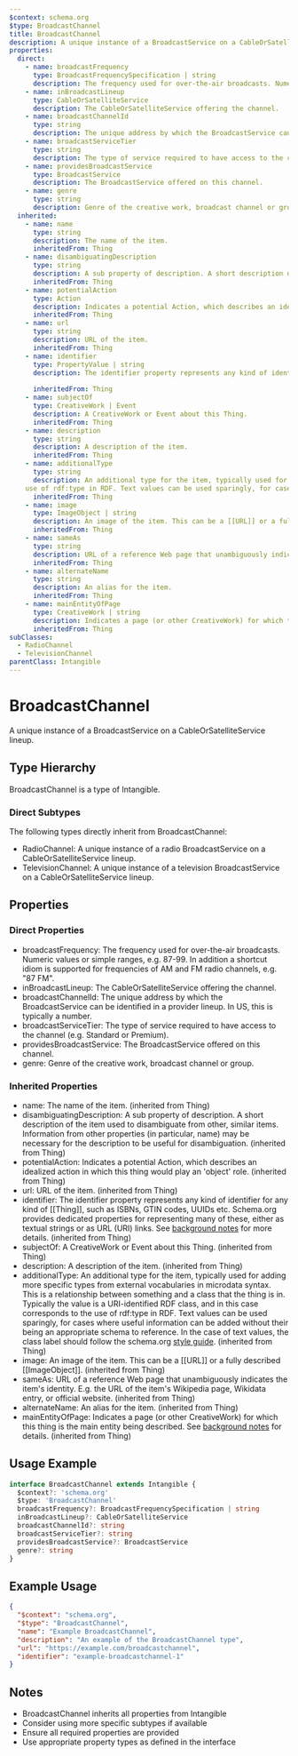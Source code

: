 ```yaml
---
$context: schema.org
$type: BroadcastChannel
title: BroadcastChannel
description: A unique instance of a BroadcastService on a CableOrSatelliteService lineup.
properties:
  direct:
    - name: broadcastFrequency
      type: BroadcastFrequencySpecification | string
      description: The frequency used for over-the-air broadcasts. Numeric values or simple ranges, e.g. 87-99. In addition a shortcut idiom is supported for frequencies of AM and FM radio channels, e.g. "87 FM".
    - name: inBroadcastLineup
      type: CableOrSatelliteService
      description: The CableOrSatelliteService offering the channel.
    - name: broadcastChannelId
      type: string
      description: The unique address by which the BroadcastService can be identified in a provider lineup. In US, this is typically a number.
    - name: broadcastServiceTier
      type: string
      description: The type of service required to have access to the channel (e.g. Standard or Premium).
    - name: providesBroadcastService
      type: BroadcastService
      description: The BroadcastService offered on this channel.
    - name: genre
      type: string
      description: Genre of the creative work, broadcast channel or group.
  inherited:
    - name: name
      type: string
      description: The name of the item.
      inheritedFrom: Thing
    - name: disambiguatingDescription
      type: string
      description: A sub property of description. A short description of the item used to disambiguate from other, similar items. Information from other properties (in particular, name) may be necessary for the description to be useful for disambiguation.
      inheritedFrom: Thing
    - name: potentialAction
      type: Action
      description: Indicates a potential Action, which describes an idealized action in which this thing would play an 'object' role.
      inheritedFrom: Thing
    - name: url
      type: string
      description: URL of the item.
      inheritedFrom: Thing
    - name: identifier
      type: PropertyValue | string
      description: The identifier property represents any kind of identifier for any kind of [[Thing]], such as ISBNs, GTIN codes, UUIDs etc. Schema.org provides dedicated properties for representing many of these, either as textual strings or as URL (URI) links. See [background notes](/docs/datamodel.html#identifierBg) for more details.
        
      inheritedFrom: Thing
    - name: subjectOf
      type: CreativeWork | Event
      description: A CreativeWork or Event about this Thing.
      inheritedFrom: Thing
    - name: description
      type: string
      description: A description of the item.
      inheritedFrom: Thing
    - name: additionalType
      type: string
      description: An additional type for the item, typically used for adding more specific types from external vocabularies in microdata syntax. This is a relationship between something and a class that the thing is in. Typically the value is a URI-identified RDF class, and in this case corresponds to the
    use of rdf:type in RDF. Text values can be used sparingly, for cases where useful information can be added without their being an appropriate schema to reference. In the case of text values, the class label should follow the schema.org <a href="https://schema.org/docs/styleguide.html">style guide</a>.
      inheritedFrom: Thing
    - name: image
      type: ImageObject | string
      description: An image of the item. This can be a [[URL]] or a fully described [[ImageObject]].
      inheritedFrom: Thing
    - name: sameAs
      type: string
      description: URL of a reference Web page that unambiguously indicates the item's identity. E.g. the URL of the item's Wikipedia page, Wikidata entry, or official website.
      inheritedFrom: Thing
    - name: alternateName
      type: string
      description: An alias for the item.
      inheritedFrom: Thing
    - name: mainEntityOfPage
      type: CreativeWork | string
      description: Indicates a page (or other CreativeWork) for which this thing is the main entity being described. See [background notes](/docs/datamodel.html#mainEntityBackground) for details.
      inheritedFrom: Thing
subClasses:
  - RadioChannel
  - TelevisionChannel
parentClass: Intangible
---
```

# BroadcastChannel

A unique instance of a BroadcastService on a CableOrSatelliteService lineup.

## Type Hierarchy

BroadcastChannel is a type of Intangible.

### Direct Subtypes

The following types directly inherit from BroadcastChannel:

- RadioChannel: A unique instance of a radio BroadcastService on a CableOrSatelliteService lineup.
- TelevisionChannel: A unique instance of a television BroadcastService on a CableOrSatelliteService lineup.

## Properties

### Direct Properties

- broadcastFrequency: The frequency used for over-the-air broadcasts. Numeric values or simple ranges, e.g. 87-99. In addition a shortcut idiom is supported for frequencies of AM and FM radio channels, e.g. "87 FM".
- inBroadcastLineup: The CableOrSatelliteService offering the channel.
- broadcastChannelId: The unique address by which the BroadcastService can be identified in a provider lineup. In US, this is typically a number.
- broadcastServiceTier: The type of service required to have access to the channel (e.g. Standard or Premium).
- providesBroadcastService: The BroadcastService offered on this channel.
- genre: Genre of the creative work, broadcast channel or group.

### Inherited Properties

- name: The name of the item. (inherited from Thing)
- disambiguatingDescription: A sub property of description. A short description of the item used to disambiguate from other, similar items. Information from other properties (in particular, name) may be necessary for the description to be useful for disambiguation. (inherited from Thing)
- potentialAction: Indicates a potential Action, which describes an idealized action in which this thing would play an 'object' role. (inherited from Thing)
- url: URL of the item. (inherited from Thing)
- identifier: The identifier property represents any kind of identifier for any kind of [[Thing]], such as ISBNs, GTIN codes, UUIDs etc. Schema.org provides dedicated properties for representing many of these, either as textual strings or as URL (URI) links. See [background notes](/docs/datamodel.html#identifierBg) for more details.
         (inherited from Thing)
- subjectOf: A CreativeWork or Event about this Thing. (inherited from Thing)
- description: A description of the item. (inherited from Thing)
- additionalType: An additional type for the item, typically used for adding more specific types from external vocabularies in microdata syntax. This is a relationship between something and a class that the thing is in. Typically the value is a URI-identified RDF class, and in this case corresponds to the
    use of rdf:type in RDF. Text values can be used sparingly, for cases where useful information can be added without their being an appropriate schema to reference. In the case of text values, the class label should follow the schema.org <a href="https://schema.org/docs/styleguide.html">style guide</a>. (inherited from Thing)
- image: An image of the item. This can be a [[URL]] or a fully described [[ImageObject]]. (inherited from Thing)
- sameAs: URL of a reference Web page that unambiguously indicates the item's identity. E.g. the URL of the item's Wikipedia page, Wikidata entry, or official website. (inherited from Thing)
- alternateName: An alias for the item. (inherited from Thing)
- mainEntityOfPage: Indicates a page (or other CreativeWork) for which this thing is the main entity being described. See [background notes](/docs/datamodel.html#mainEntityBackground) for details. (inherited from Thing)

## Usage Example

```typescript
interface BroadcastChannel extends Intangible {
  $context?: 'schema.org'
  $type: 'BroadcastChannel'
  broadcastFrequency?: BroadcastFrequencySpecification | string
  inBroadcastLineup?: CableOrSatelliteService
  broadcastChannelId?: string
  broadcastServiceTier?: string
  providesBroadcastService?: BroadcastService
  genre?: string
}
```

## Example Usage

```json
{
  "$context": "schema.org",
  "$type": "BroadcastChannel",
  "name": "Example BroadcastChannel",
  "description": "An example of the BroadcastChannel type",
  "url": "https://example.com/broadcastchannel",
  "identifier": "example-broadcastchannel-1"
}
```

## Notes

- BroadcastChannel inherits all properties from Intangible
- Consider using more specific subtypes if available
- Ensure all required properties are provided
- Use appropriate property types as defined in the interface